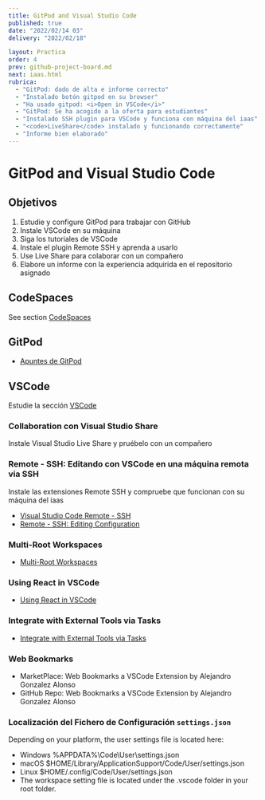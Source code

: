 ```yaml
---
title: GitPod and Visual Studio Code
published: true
date: "2022/02/14 03"
delivery: "2022/02/18"

layout: Practica
order: 4
prev: github-project-board.md
next: iaas.html
rubrica:
  - "GitPod: dado de alta e informe correcto"
  - "Instalado botón gitpod en su browser"
  - "Ha usado gitpod: <i>Open in VSCode</i>"
  - "GitPod: Se ha acogido a la oferta para estudiantes"
  - "Instalado SSH plugin para VSCode y funciona con máquina del iaas"
  - "<code>LiveShare</code> instalado y funcionando correctamente"
  - "Informe bien elaborado"
---
```


# GitPod and Visual Studio Code

## Objetivos

1. Estudie y configure GitPod para trabajar con GitHub
2. Instale VSCode en su máquina
3. Siga los tutoriales de VSCode
4. Instale el plugin Remote SSH  y aprenda a usarlo
5. Use Live Share para colaborar con un compañero
6. Elabore un informe con la experiencia adquirida en el repositorio asignado


## CodeSpaces

See section [CodeSpaces](/temas/introduccion-a-javascript/codespaces)

## GitPod

* [Apuntes de GitPod](/temas/introduccion-a-javascript/gitpod)


## VSCode

Estudie la sección [VSCode](/temas/introduccion-a-javascript/vscode)

###  Collaboration con Visual Studio Share

Instale Visual Studio Live Share y pruébelo con un compañero

### Remote - SSH: Editando con VSCode en una máquina remota via SSH 

Instale las extensiones Remote SSH y compruebe que funcionan con su máquina del iaas

* [Visual Studio Code Remote - SSH](https://marketplace.visualstudio.com/items?itemName=ms-vscode-remote.remote-ssh)
* [Remote - SSH: Editing Configuration](https://marketplace.visualstudio.com/items?itemName=ms-vscode-remote.remote-ssh-edit)

### Multi-Root Workspaces

- [Multi-Root Workspaces](https://code.visualstudio.com/docs/editor/multi-root-workspaces)

### Using React in VSCode

- [Using React in VSCode](https://code.visualstudio.com/docs/nodejs/reactjs-tutorial)

### Integrate with External Tools via Tasks

- [Integrate with External Tools via Tasks](https://code.visualstudio.com/docs/editor/tasks)


### Web Bookmarks

- <Link href="https://marketplace.visualstudio.com/items?itemName=alu0100997910.webbookmarks" target="_blank">MarketPlace: Web Bookmarks a VSCode Extension by Alejandro Gonzalez Alonso</Link> 
- <Link href="https://marketplace.visualstudio.com/items?itemName=alu0100997910.webbookmarks" target="_blank">GitHub Repo: Web Bookmarks a VSCode Extension by Alejandro Gonzalez Alonso</Link> 

### Localización del Fichero de Configuración `settings.json`

Depending on your platform, the user settings file is located here:

- Windows %APPDATA%\Code\User\settings.json
- macOS $HOME/Library/ApplicationSupport/Code/User/settings.json
- Linux $HOME/.config/Code/User/settings.json
- The workspace setting file is located under the .vscode folder in your root folder.


